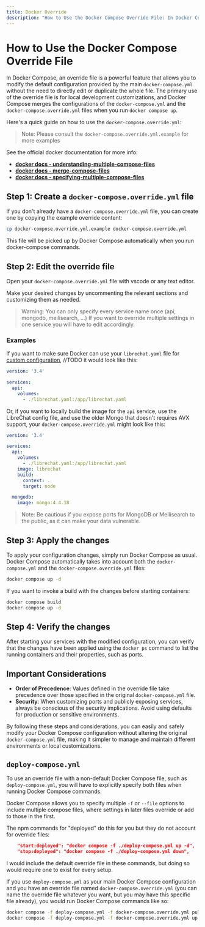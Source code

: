 ```yaml
---
title: Docker Override
description: "How to Use the Docker Compose Override File: In Docker Compose, an override file is a powerful feature that allows you to modify the default configuration provided by the main `docker-compose.yml` without the need to directly edit or duplicate the whole file."
---
```


# How to Use the Docker Compose Override File

In Docker Compose, an override file is a powerful feature that allows you to modify the default configuration provided by the main `docker-compose.yml` without the need to directly edit or duplicate the whole file. The primary use of the override file is for local development customizations, and Docker Compose merges the configurations of the `docker-compose.yml` and the `docker-compose.override.yml` files when you run `docker compose up`.

Here's a quick guide on how to use the `docker-compose.override.yml`:

> Note: Please consult the `docker-compose.override.yml.example` for more examples 

See the official docker documentation for more info:

- **[docker docs - understanding-multiple-compose-files](https://docs.docker.com/compose/multiple-compose-files/extends/#understanding-multiple-compose-files)**
- **[docker docs - merge-compose-files](https://docs.docker.com/compose/multiple-compose-files/merge/#merge-compose-files)**
- **[docker docs - specifying-multiple-compose-files](https://docs.docker.com/compose/reference/#specifying-multiple-compose-files)**

## Step 1: Create a `docker-compose.override.yml` file

If you don't already have a `docker-compose.override.yml` file, you can create one by copying the example override content:

```bash
cp docker-compose.override.yml.example docker-compose.override.yml
```

This file will be picked up by Docker Compose automatically when you run docker-compose commands.

## Step 2: Edit the override file

Open your `docker-compose.override.yml` file with vscode or any text editor.

Make your desired changes by uncommenting the relevant sections and customizing them as needed.

> Warning: You can only specify every service name once (api, mongodb, meilisearch, ...) If you want to override multiple settings in one service you will have to edit accordingly.

### Examples

If you want to make sure Docker can use your `librechat.yaml` file for [custom configuration](./custom_config.md), //TODO it would look like this:

```yaml
version: '3.4'

services:
  api:
    volumes:
      - ./librechat.yaml:/app/librechat.yaml
```

Or, if you want to locally build the image for the `api` service, use the LibreChat config file, and use the older Mongo that doesn't requires AVX support, your `docker-compose.override.yml` might look like this:

```yaml
version: '3.4'

services:
  api:
    volumes:
      - ./librechat.yaml:/app/librechat.yaml
    image: librechat
    build:
      context: .
      target: node

  mongodb:
    image: mongo:4.4.18
```

> Note: Be cautious if you expose ports for MongoDB or Meilisearch to the public, as it can make your data vulnerable.

## Step 3: Apply the changes

To apply your configuration changes, simply run Docker Compose as usual. Docker Compose automatically takes into account both the `docker-compose.yml` and the `docker-compose.override.yml` files:

```bash
docker compose up -d
```

If you want to invoke a build with the changes before starting containers:

```bash
docker compose build
docker compose up -d
```

## Step 4: Verify the changes

After starting your services with the modified configuration, you can verify that the changes have been applied using the `docker ps` command to list the running containers and their properties, such as ports.

## Important Considerations

- **Order of Precedence**: Values defined in the override file take precedence over those specified in the original `docker-compose.yml` file.
- **Security**: When customizing ports and publicly exposing services, always be conscious of the security implications. Avoid using defaults for production or sensitive environments.

By following these steps and considerations, you can easily and safely modify your Docker Compose configuration without altering the original `docker-compose.yml` file, making it simpler to manage and maintain different environments or local customizations.


## `deploy-compose.yml`

To use an override file with a non-default Docker Compose file, such as `deploy-compose.yml`, you will have to explicitly specify both files when running Docker Compose commands.

Docker Compose allows you to specify multiple `-f` or `--file` options to include multiple compose files, where settings in later files override or add to those in the first.

The npm commands for "deployed" do this for you but they do not account for override files:

```json
    "start:deployed": "docker compose -f ./deploy-compose.yml up -d",
    "stop:deployed": "docker compose -f ./deploy-compose.yml down",
```

I would include the default override file in these commands, but doing so would require one to exist for every setup.

If you use `deploy-compose.yml` as your main Docker Compose configuration and you have an override file named `docker-compose.override.yml` (you can name the override file whatever you want, but you may have this specific file already), you would run Docker Compose commands like so:

```bash
docker compose -f deploy-compose.yml -f docker-compose.override.yml pull
docker compose -f deploy-compose.yml -f docker-compose.override.yml up
```